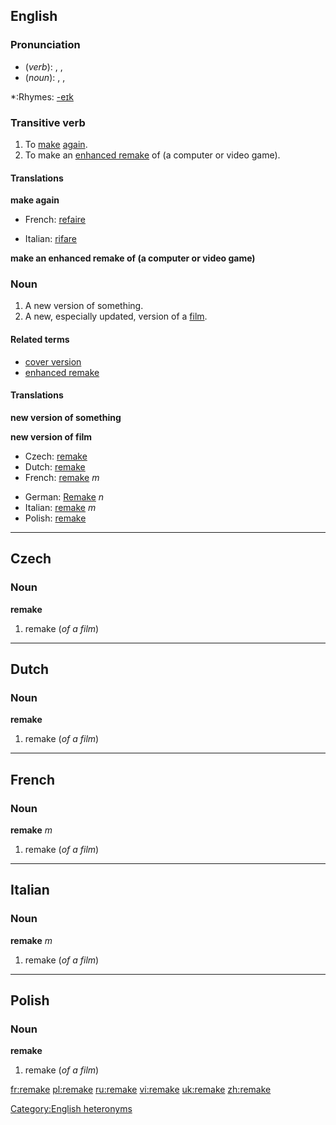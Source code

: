 {{see|Remake}}
==English==

===Pronunciation===
*(''verb''): {{AHD|rēmāk'}}, {{IPA|/riːˈmeɪk/}}, {{SAMPA|/ri:"meIk/}}
*(''noun''): {{AHD|rē'māk}}, {{IPA|/ˈriːmeɪk/}}, {{SAMPA|/"ri:meIk/}}
[[Category:English heteronyms]]
*:Rhymes: [[Rhymes:English:-eɪk|-eɪk]]

===Transitive verb===
{{en-verb|remakes|remaking|remade}}

# To [[make]] [[again]].
# To make an [[enhanced remake]] of (a computer or video game).

====Translations====
'''make again'''
{{top}}
*French: [[refaire]]
{{mid}}
*Italian: [[rifare]]
{{bottom}}

'''make an enhanced remake of (a computer or video game)'''
{{top}}
{{mid}}
{{bottom}}

===Noun===
{{en-noun}}
{{wikipedia}}

#A new version of something.
#A new, especially updated, version of a [[film]].<!--this is a distinct sense from the previous, with distinct translations-->

====Related terms====
*[[cover version]]
*[[enhanced remake]]

====Translations====
'''new version of something'''
{{top}}
{{mid}}
{{bottom}}

'''new version of film'''
{{top}}
*Czech: [[remake#Czech|remake]]<!--source: Wikipedia article-->
*Dutch: [[remake#Dutch|remake]]<!--source: Wikipedia article-->
*French: [[remake#French|remake]] ''m''<!--source: Wikipedia article-->
{{mid}}
*German: [[Remake]] ''n''<!--source: Wikipedia article-->
*Italian: [[remake#Italian|remake]] ''m''<!--source: Wikipedia article-->
*Polish: [[remake#Polish|remake]]<!--source: Wikipedia article-->
{{bottom}}

----

==Czech==

===Noun===
'''remake'''

#remake (''of a film'')

----
==Dutch==

===Noun===
'''remake'''

#remake (''of a film'')

----
==French==

===Noun===
'''remake''' ''m''

#remake (''of a film'')

----
==Italian==

===Noun===
'''remake''' ''m''

#remake (''of a film'')

----
==Polish==

===Noun===
'''remake'''

#remake (''of a film'')

[[fr:remake]]
[[pl:remake]]
[[ru:remake]]
[[vi:remake]]
[[uk:remake]]
[[zh:remake]]